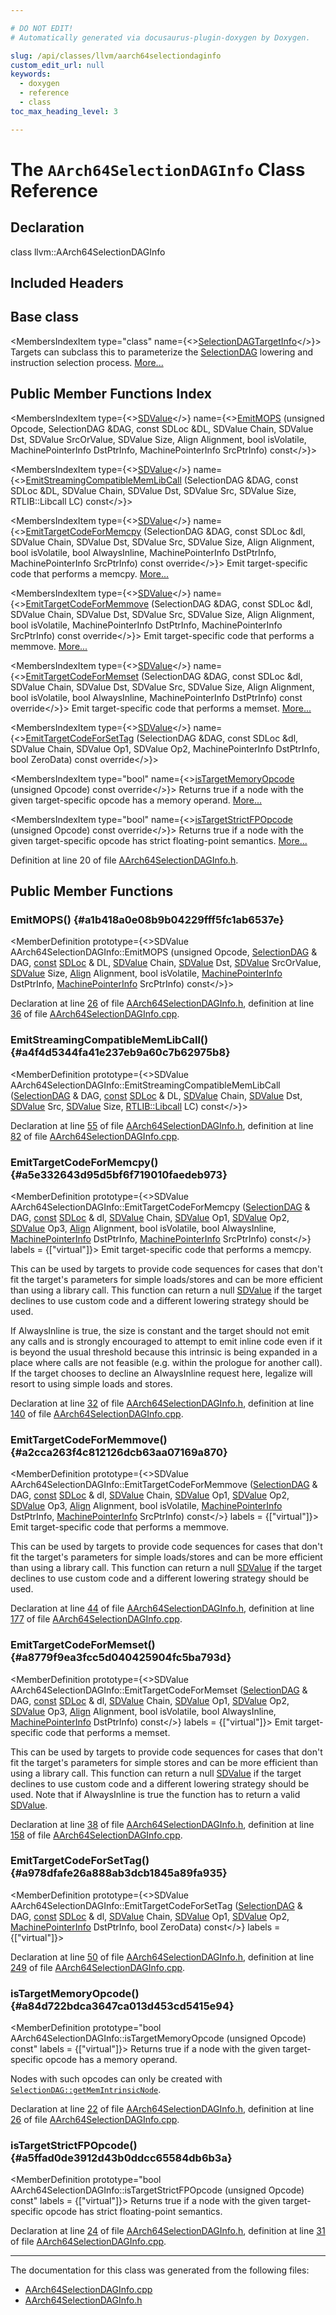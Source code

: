 ```yaml
---

# DO NOT EDIT!
# Automatically generated via docusaurus-plugin-doxygen by Doxygen.

slug: /api/classes/llvm/aarch64selectiondaginfo
custom_edit_url: null
keywords:
  - doxygen
  - reference
  - class
toc_max_heading_level: 3

---
```





# The `AArch64SelectionDAGInfo` Class Reference

<DoxygenPage pluginConfig={pluginConfig}>



## Declaration

<CodeBlock>class llvm::AArch64SelectionDAGInfo</CodeBlock>

## Included Headers

<IncludesList>
<IncludesListItem
  filePath="Target/AArch64/AArch64SelectionDAGInfo.h"
  permalink="/docs/api/files/lib/lib/target/lib/target/aarch64/aarch64selectiondaginfo-h"
  isLocal="true" />
</IncludesList>

## Base class

<MembersIndex>

<MembersIndexItem
  type="class"
  name={<><a href="/docs/api/classes/llvm/selectiondagtargetinfo">SelectionDAGTargetInfo</a></>}>
Targets can subclass this to parameterize the <a href="/docs/api/classes/llvm/selectiondag">SelectionDAG</a> lowering and instruction selection process. <a href="/docs/api/classes/llvm/selectiondagtargetinfo/#details">More...</a>
</MembersIndexItem>

</MembersIndex>

## Public Member Functions Index

<MembersIndex>

<MembersIndexItem
  type={<><a href="/docs/api/classes/llvm/sdvalue">SDValue</a></>}
  name={<><a href="#a1b418a0e08b9b04229fff5fc1ab6537e">EmitMOPS</a> (unsigned Opcode, SelectionDAG &amp;DAG, const SDLoc &amp;DL, SDValue Chain, SDValue Dst, SDValue SrcOrValue, SDValue Size, Align Alignment, bool isVolatile, MachinePointerInfo DstPtrInfo, MachinePointerInfo SrcPtrInfo) const</>}>
</MembersIndexItem>

<MembersIndexItem
  type={<><a href="/docs/api/classes/llvm/sdvalue">SDValue</a></>}
  name={<><a href="#a4f4d5344fa41e237eb9a60c7b62975b8">EmitStreamingCompatibleMemLibCall</a> (SelectionDAG &amp;DAG, const SDLoc &amp;DL, SDValue Chain, SDValue Dst, SDValue Src, SDValue Size, RTLIB::Libcall LC) const</>}>
</MembersIndexItem>

<MembersIndexItem
  type={<><a href="/docs/api/classes/llvm/sdvalue">SDValue</a></>}
  name={<><a href="#a5e332643d95d5bf6f719010faedeb973">EmitTargetCodeForMemcpy</a> (SelectionDAG &amp;DAG, const SDLoc &amp;dl, SDValue Chain, SDValue Dst, SDValue Src, SDValue Size, Align Alignment, bool isVolatile, bool AlwaysInline, MachinePointerInfo DstPtrInfo, MachinePointerInfo SrcPtrInfo) const override</>}>
Emit target-specific code that performs a memcpy. <a href="#a5e332643d95d5bf6f719010faedeb973">More...</a>
</MembersIndexItem>

<MembersIndexItem
  type={<><a href="/docs/api/classes/llvm/sdvalue">SDValue</a></>}
  name={<><a href="#a2cca263f4c812126dcb63aa07169a870">EmitTargetCodeForMemmove</a> (SelectionDAG &amp;DAG, const SDLoc &amp;dl, SDValue Chain, SDValue Dst, SDValue Src, SDValue Size, Align Alignment, bool isVolatile, MachinePointerInfo DstPtrInfo, MachinePointerInfo SrcPtrInfo) const override</>}>
Emit target-specific code that performs a memmove. <a href="#a2cca263f4c812126dcb63aa07169a870">More...</a>
</MembersIndexItem>

<MembersIndexItem
  type={<><a href="/docs/api/classes/llvm/sdvalue">SDValue</a></>}
  name={<><a href="#a8779f9ea3fcc5d040425904fc5ba793d">EmitTargetCodeForMemset</a> (SelectionDAG &amp;DAG, const SDLoc &amp;dl, SDValue Chain, SDValue Dst, SDValue Src, SDValue Size, Align Alignment, bool isVolatile, bool AlwaysInline, MachinePointerInfo DstPtrInfo) const override</>}>
Emit target-specific code that performs a memset. <a href="#a8779f9ea3fcc5d040425904fc5ba793d">More...</a>
</MembersIndexItem>

<MembersIndexItem
  type={<><a href="/docs/api/classes/llvm/sdvalue">SDValue</a></>}
  name={<><a href="#a978dfafe26a888ab3dcb1845a89fa935">EmitTargetCodeForSetTag</a> (SelectionDAG &amp;DAG, const SDLoc &amp;dl, SDValue Chain, SDValue Op1, SDValue Op2, MachinePointerInfo DstPtrInfo, bool ZeroData) const override</>}>
</MembersIndexItem>

<MembersIndexItem
  type="bool"
  name={<><a href="#a84d722bdca3647ca013d453cd5415e94">isTargetMemoryOpcode</a> (unsigned Opcode) const override</>}>
Returns true if a node with the given target-specific opcode has a memory operand. <a href="#a84d722bdca3647ca013d453cd5415e94">More...</a>
</MembersIndexItem>

<MembersIndexItem
  type="bool"
  name={<><a href="#a5ffad0de3912d43b0ddcc65584db6b3a">isTargetStrictFPOpcode</a> (unsigned Opcode) const override</>}>
Returns true if a node with the given target-specific opcode has strict floating-point semantics. <a href="#a5ffad0de3912d43b0ddcc65584db6b3a">More...</a>
</MembersIndexItem>

</MembersIndex>


Definition at line 20 of file <a href="/docs/api/files/lib/lib/target/lib/target/aarch64/aarch64selectiondaginfo-h">AArch64SelectionDAGInfo.h</a>.

<SectionDefinition>

## Public Member Functions

### EmitMOPS() {#a1b418a0e08b9b04229fff5fc1ab6537e}

<MemberDefinition
  prototype={<>SDValue AArch64SelectionDAGInfo::EmitMOPS (unsigned Opcode, <a href="/docs/api/classes/llvm/selectiondag">SelectionDAG</a> &amp; DAG, <a href="/docs/api/files/lib/lib/target/lib/target/aarch64/aarch64promoteconstant-cpp/#a90f8350fecae261c25be85d38b451bff">const</a> <a href="/docs/api/classes/llvm/sdloc">SDLoc</a> &amp; DL, <a href="/docs/api/classes/llvm/sdvalue">SDValue</a> Chain, <a href="/docs/api/classes/llvm/sdvalue">SDValue</a> Dst, <a href="/docs/api/classes/llvm/sdvalue">SDValue</a> SrcOrValue, <a href="/docs/api/classes/llvm/sdvalue">SDValue</a> Size, <a href="/docs/api/structs/llvm/align">Align</a> Alignment, bool isVolatile, <a href="/docs/api/structs/llvm/machinepointerinfo">MachinePointerInfo</a> DstPtrInfo, <a href="/docs/api/structs/llvm/machinepointerinfo">MachinePointerInfo</a> SrcPtrInfo) const</>}>

Declaration at line <a href="/docs/api/files/lib/lib/target/lib/target/aarch64/aarch64selectiondaginfo-h/#l00026">26</a> of file <a href="/docs/api/files/lib/lib/target/lib/target/aarch64/aarch64selectiondaginfo-h">AArch64SelectionDAGInfo.h</a>, definition at line <a href="/docs/api/files/lib/lib/target/lib/target/aarch64/aarch64selectiondaginfo-cpp/#l00036">36</a> of file <a href="/docs/api/files/lib/lib/target/lib/target/aarch64/aarch64selectiondaginfo-cpp">AArch64SelectionDAGInfo.cpp</a>.
</MemberDefinition>

### EmitStreamingCompatibleMemLibCall() {#a4f4d5344fa41e237eb9a60c7b62975b8}

<MemberDefinition
  prototype={<>SDValue AArch64SelectionDAGInfo::EmitStreamingCompatibleMemLibCall (<a href="/docs/api/classes/llvm/selectiondag">SelectionDAG</a> &amp; DAG, <a href="/docs/api/files/lib/lib/target/lib/target/aarch64/aarch64promoteconstant-cpp/#a90f8350fecae261c25be85d38b451bff">const</a> <a href="/docs/api/classes/llvm/sdloc">SDLoc</a> &amp; DL, <a href="/docs/api/classes/llvm/sdvalue">SDValue</a> Chain, <a href="/docs/api/classes/llvm/sdvalue">SDValue</a> Dst, <a href="/docs/api/classes/llvm/sdvalue">SDValue</a> Src, <a href="/docs/api/classes/llvm/sdvalue">SDValue</a> Size, <a href="/docs/api/namespaces/llvm/rtlib/#a50a0bab21f1d14a86a1483ec283e4447">RTLIB::Libcall</a> LC) const</>}>

Declaration at line <a href="/docs/api/files/lib/lib/target/lib/target/aarch64/aarch64selectiondaginfo-h/#l00055">55</a> of file <a href="/docs/api/files/lib/lib/target/lib/target/aarch64/aarch64selectiondaginfo-h">AArch64SelectionDAGInfo.h</a>, definition at line <a href="/docs/api/files/lib/lib/target/lib/target/aarch64/aarch64selectiondaginfo-cpp/#l00082">82</a> of file <a href="/docs/api/files/lib/lib/target/lib/target/aarch64/aarch64selectiondaginfo-cpp">AArch64SelectionDAGInfo.cpp</a>.
</MemberDefinition>

### EmitTargetCodeForMemcpy() {#a5e332643d95d5bf6f719010faedeb973}

<MemberDefinition
  prototype={<>SDValue AArch64SelectionDAGInfo::EmitTargetCodeForMemcpy (<a href="/docs/api/classes/llvm/selectiondag">SelectionDAG</a> &amp; DAG, <a href="/docs/api/files/lib/lib/target/lib/target/aarch64/aarch64promoteconstant-cpp/#a90f8350fecae261c25be85d38b451bff">const</a> <a href="/docs/api/classes/llvm/sdloc">SDLoc</a> &amp; dl, <a href="/docs/api/classes/llvm/sdvalue">SDValue</a> Chain, <a href="/docs/api/classes/llvm/sdvalue">SDValue</a> Op1, <a href="/docs/api/classes/llvm/sdvalue">SDValue</a> Op2, <a href="/docs/api/classes/llvm/sdvalue">SDValue</a> Op3, <a href="/docs/api/structs/llvm/align">Align</a> Alignment, bool isVolatile, bool AlwaysInline, <a href="/docs/api/structs/llvm/machinepointerinfo">MachinePointerInfo</a> DstPtrInfo, <a href="/docs/api/structs/llvm/machinepointerinfo">MachinePointerInfo</a> SrcPtrInfo) const</>}
  labels = {["virtual"]}>
Emit target-specific code that performs a memcpy.

This can be used by targets to provide code sequences for cases that don&#39;t fit the target&#39;s parameters for simple loads/stores and can be more efficient than using a library call. This function can return a null <a href="/docs/api/classes/llvm/sdvalue">SDValue</a> if the target declines to use custom code and a different lowering strategy should be used.

If AlwaysInline is true, the size is constant and the target should not emit any calls and is strongly encouraged to attempt to emit inline code even if it is beyond the usual threshold because this intrinsic is being expanded in a place where calls are not feasible (e.g. within the prologue for another call). If the target chooses to decline an AlwaysInline request here, legalize will resort to using simple loads and stores.

Declaration at line <a href="/docs/api/files/lib/lib/target/lib/target/aarch64/aarch64selectiondaginfo-h/#l00032">32</a> of file <a href="/docs/api/files/lib/lib/target/lib/target/aarch64/aarch64selectiondaginfo-h">AArch64SelectionDAGInfo.h</a>, definition at line <a href="/docs/api/files/lib/lib/target/lib/target/aarch64/aarch64selectiondaginfo-cpp/#l00140">140</a> of file <a href="/docs/api/files/lib/lib/target/lib/target/aarch64/aarch64selectiondaginfo-cpp">AArch64SelectionDAGInfo.cpp</a>.
</MemberDefinition>

### EmitTargetCodeForMemmove() {#a2cca263f4c812126dcb63aa07169a870}

<MemberDefinition
  prototype={<>SDValue AArch64SelectionDAGInfo::EmitTargetCodeForMemmove (<a href="/docs/api/classes/llvm/selectiondag">SelectionDAG</a> &amp; DAG, <a href="/docs/api/files/lib/lib/target/lib/target/aarch64/aarch64promoteconstant-cpp/#a90f8350fecae261c25be85d38b451bff">const</a> <a href="/docs/api/classes/llvm/sdloc">SDLoc</a> &amp; dl, <a href="/docs/api/classes/llvm/sdvalue">SDValue</a> Chain, <a href="/docs/api/classes/llvm/sdvalue">SDValue</a> Op1, <a href="/docs/api/classes/llvm/sdvalue">SDValue</a> Op2, <a href="/docs/api/classes/llvm/sdvalue">SDValue</a> Op3, <a href="/docs/api/structs/llvm/align">Align</a> Alignment, bool isVolatile, <a href="/docs/api/structs/llvm/machinepointerinfo">MachinePointerInfo</a> DstPtrInfo, <a href="/docs/api/structs/llvm/machinepointerinfo">MachinePointerInfo</a> SrcPtrInfo) const</>}
  labels = {["virtual"]}>
Emit target-specific code that performs a memmove.

This can be used by targets to provide code sequences for cases that don&#39;t fit the target&#39;s parameters for simple loads/stores and can be more efficient than using a library call. This function can return a null <a href="/docs/api/classes/llvm/sdvalue">SDValue</a> if the target declines to use custom code and a different lowering strategy should be used.

Declaration at line <a href="/docs/api/files/lib/lib/target/lib/target/aarch64/aarch64selectiondaginfo-h/#l00044">44</a> of file <a href="/docs/api/files/lib/lib/target/lib/target/aarch64/aarch64selectiondaginfo-h">AArch64SelectionDAGInfo.h</a>, definition at line <a href="/docs/api/files/lib/lib/target/lib/target/aarch64/aarch64selectiondaginfo-cpp/#l00177">177</a> of file <a href="/docs/api/files/lib/lib/target/lib/target/aarch64/aarch64selectiondaginfo-cpp">AArch64SelectionDAGInfo.cpp</a>.
</MemberDefinition>

### EmitTargetCodeForMemset() {#a8779f9ea3fcc5d040425904fc5ba793d}

<MemberDefinition
  prototype={<>SDValue AArch64SelectionDAGInfo::EmitTargetCodeForMemset (<a href="/docs/api/classes/llvm/selectiondag">SelectionDAG</a> &amp; DAG, <a href="/docs/api/files/lib/lib/target/lib/target/aarch64/aarch64promoteconstant-cpp/#a90f8350fecae261c25be85d38b451bff">const</a> <a href="/docs/api/classes/llvm/sdloc">SDLoc</a> &amp; dl, <a href="/docs/api/classes/llvm/sdvalue">SDValue</a> Chain, <a href="/docs/api/classes/llvm/sdvalue">SDValue</a> Op1, <a href="/docs/api/classes/llvm/sdvalue">SDValue</a> Op2, <a href="/docs/api/classes/llvm/sdvalue">SDValue</a> Op3, <a href="/docs/api/structs/llvm/align">Align</a> Alignment, bool isVolatile, bool AlwaysInline, <a href="/docs/api/structs/llvm/machinepointerinfo">MachinePointerInfo</a> DstPtrInfo) const</>}
  labels = {["virtual"]}>
Emit target-specific code that performs a memset.

This can be used by targets to provide code sequences for cases that don&#39;t fit the target&#39;s parameters for simple stores and can be more efficient than using a library call. This function can return a null <a href="/docs/api/classes/llvm/sdvalue">SDValue</a> if the target declines to use custom code and a different lowering strategy should be used. Note that if AlwaysInline is true the function has to return a valid <a href="/docs/api/classes/llvm/sdvalue">SDValue</a>.

Declaration at line <a href="/docs/api/files/lib/lib/target/lib/target/aarch64/aarch64selectiondaginfo-h/#l00038">38</a> of file <a href="/docs/api/files/lib/lib/target/lib/target/aarch64/aarch64selectiondaginfo-h">AArch64SelectionDAGInfo.h</a>, definition at line <a href="/docs/api/files/lib/lib/target/lib/target/aarch64/aarch64selectiondaginfo-cpp/#l00158">158</a> of file <a href="/docs/api/files/lib/lib/target/lib/target/aarch64/aarch64selectiondaginfo-cpp">AArch64SelectionDAGInfo.cpp</a>.
</MemberDefinition>

### EmitTargetCodeForSetTag() {#a978dfafe26a888ab3dcb1845a89fa935}

<MemberDefinition
  prototype={<>SDValue AArch64SelectionDAGInfo::EmitTargetCodeForSetTag (<a href="/docs/api/classes/llvm/selectiondag">SelectionDAG</a> &amp; DAG, <a href="/docs/api/files/lib/lib/target/lib/target/aarch64/aarch64promoteconstant-cpp/#a90f8350fecae261c25be85d38b451bff">const</a> <a href="/docs/api/classes/llvm/sdloc">SDLoc</a> &amp; dl, <a href="/docs/api/classes/llvm/sdvalue">SDValue</a> Chain, <a href="/docs/api/classes/llvm/sdvalue">SDValue</a> Op1, <a href="/docs/api/classes/llvm/sdvalue">SDValue</a> Op2, <a href="/docs/api/structs/llvm/machinepointerinfo">MachinePointerInfo</a> DstPtrInfo, bool ZeroData) const</>}
  labels = {["virtual"]}>

Declaration at line <a href="/docs/api/files/lib/lib/target/lib/target/aarch64/aarch64selectiondaginfo-h/#l00050">50</a> of file <a href="/docs/api/files/lib/lib/target/lib/target/aarch64/aarch64selectiondaginfo-h">AArch64SelectionDAGInfo.h</a>, definition at line <a href="/docs/api/files/lib/lib/target/lib/target/aarch64/aarch64selectiondaginfo-cpp/#l00249">249</a> of file <a href="/docs/api/files/lib/lib/target/lib/target/aarch64/aarch64selectiondaginfo-cpp">AArch64SelectionDAGInfo.cpp</a>.
</MemberDefinition>

### isTargetMemoryOpcode() {#a84d722bdca3647ca013d453cd5415e94}

<MemberDefinition
  prototype="bool AArch64SelectionDAGInfo::isTargetMemoryOpcode (unsigned Opcode) const"
  labels = {["virtual"]}>
Returns true if a node with the given target-specific opcode has a memory operand.

Nodes with such opcodes can only be created with <code><a href="/docs/api/classes/llvm/selectiondag/#ae6cc63109335eefe2c5727d1e12fc820">SelectionDAG::getMemIntrinsicNode</a></code>.

Declaration at line <a href="/docs/api/files/lib/lib/target/lib/target/aarch64/aarch64selectiondaginfo-h/#l00022">22</a> of file <a href="/docs/api/files/lib/lib/target/lib/target/aarch64/aarch64selectiondaginfo-h">AArch64SelectionDAGInfo.h</a>, definition at line <a href="/docs/api/files/lib/lib/target/lib/target/aarch64/aarch64selectiondaginfo-cpp/#l00026">26</a> of file <a href="/docs/api/files/lib/lib/target/lib/target/aarch64/aarch64selectiondaginfo-cpp">AArch64SelectionDAGInfo.cpp</a>.
</MemberDefinition>

### isTargetStrictFPOpcode() {#a5ffad0de3912d43b0ddcc65584db6b3a}

<MemberDefinition
  prototype="bool AArch64SelectionDAGInfo::isTargetStrictFPOpcode (unsigned Opcode) const"
  labels = {["virtual"]}>
Returns true if a node with the given target-specific opcode has strict floating-point semantics.

Declaration at line <a href="/docs/api/files/lib/lib/target/lib/target/aarch64/aarch64selectiondaginfo-h/#l00024">24</a> of file <a href="/docs/api/files/lib/lib/target/lib/target/aarch64/aarch64selectiondaginfo-h">AArch64SelectionDAGInfo.h</a>, definition at line <a href="/docs/api/files/lib/lib/target/lib/target/aarch64/aarch64selectiondaginfo-cpp/#l00031">31</a> of file <a href="/docs/api/files/lib/lib/target/lib/target/aarch64/aarch64selectiondaginfo-cpp">AArch64SelectionDAGInfo.cpp</a>.
</MemberDefinition>

</SectionDefinition>

<hr/>

The documentation for this class was generated from the following files:

<ul>
<li><a href="/docs/api/files/lib/lib/target/lib/target/aarch64/aarch64selectiondaginfo-cpp">AArch64SelectionDAGInfo.cpp</a></li>
<li><a href="/docs/api/files/lib/lib/target/lib/target/aarch64/aarch64selectiondaginfo-h">AArch64SelectionDAGInfo.h</a></li>
</ul>

</DoxygenPage>
